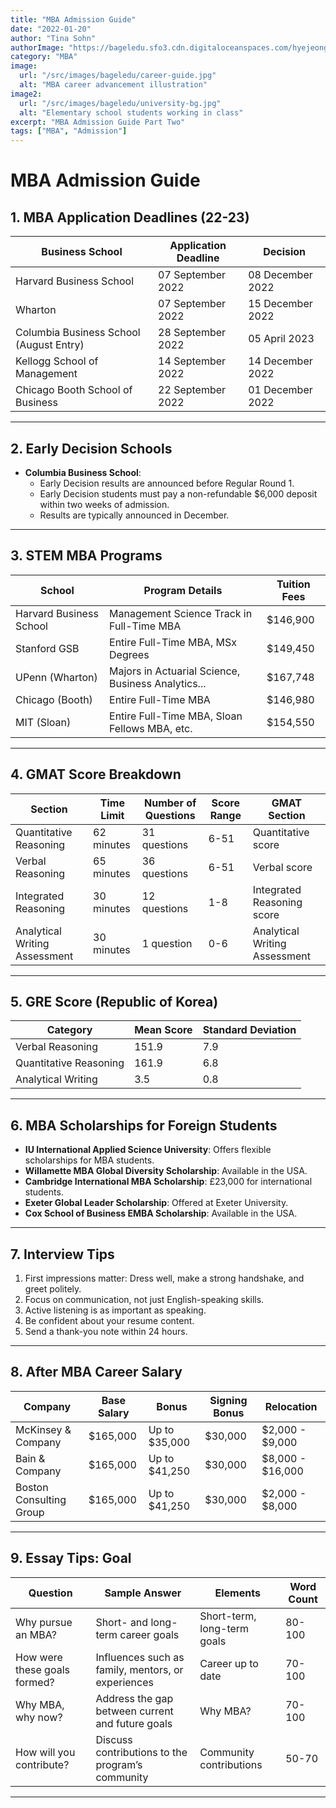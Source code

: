 ```yaml
---
title: "MBA Admission Guide"
date: "2022-01-20"
author: "Tina Sohn"
authorImage: "https://bageledu.sfo3.cdn.digitaloceanspaces.com/hyejeong.jpg"
category: "MBA"
image:
  url: "/src/images/bageledu/career-guide.jpg"
  alt: "MBA career advancement illustration"
image2:
  url: "/src/images/bageledu/university-bg.jpg"
  alt: "Elementary school students working in class"
excerpt: "MBA Admission Guide Part Two"
tags: ["MBA", "Admission"]
---
```


# MBA Admission Guide

## 1. MBA Application Deadlines (22-23)

| Business School                         | Application Deadline | Decision          |
|-----------------------------------------|-----------------------|-------------------|
| Harvard Business School                 | 07 September 2022    | 08 December 2022 |
| Wharton                                 | 07 September 2022    | 15 December 2022 |
| Columbia Business School (August Entry) | 28 September 2022    | 05 April 2023    |
| Kellogg School of Management            | 14 September 2022    | 14 December 2022 |
| Chicago Booth School of Business        | 22 September 2022    | 01 December 2022 |

---

## 2. Early Decision Schools

- **Columbia Business School**: 
  - Early Decision results are announced before Regular Round 1.
  - Early Decision students must pay a non-refundable $6,000 deposit within two weeks of admission.
  - Results are typically announced in December.

---

## 3. STEM MBA Programs

| School                      | Program Details                                      | Tuition Fees   |
|-----------------------------|-----------------------------------------------------|----------------|
| Harvard Business School     | Management Science Track in Full-Time MBA          | $146,900       |
| Stanford GSB                | Entire Full-Time MBA, MSx Degrees                  | $149,450       |
| UPenn (Wharton)             | Majors in Actuarial Science, Business Analytics... | $167,748       |
| Chicago (Booth)             | Entire Full-Time MBA                               | $146,980       |
| MIT (Sloan)                 | Entire Full-Time MBA, Sloan Fellows MBA, etc.      | $154,550       |

---

## 4. GMAT Score Breakdown

| Section                      | Time Limit | Number of Questions | Score Range | GMAT Section                     |
|------------------------------|------------|----------------------|-------------|----------------------------------|
| Quantitative Reasoning       | 62 minutes | 31 questions         | 6-51        | Quantitative score              |
| Verbal Reasoning             | 65 minutes | 36 questions         | 6-51        | Verbal score                    |
| Integrated Reasoning         | 30 minutes | 12 questions         | 1-8         | Integrated Reasoning score      |
| Analytical Writing Assessment| 30 minutes | 1 question           | 0-6         | Analytical Writing Assessment   |

---

## 5. GRE Score (Republic of Korea)

| Category                     | Mean Score | Standard Deviation |
|------------------------------|------------|--------------------|
| Verbal Reasoning             | 151.9      | 7.9                |
| Quantitative Reasoning       | 161.9      | 6.8                |
| Analytical Writing           | 3.5        | 0.8                |

---

## 6. MBA Scholarships for Foreign Students

- **IU International Applied Science University**: Offers flexible scholarships for MBA students.
- **Willamette MBA Global Diversity Scholarship**: Available in the USA.
- **Cambridge International MBA Scholarship**: £23,000 for international students.
- **Exeter Global Leader Scholarship**: Offered at Exeter University.
- **Cox School of Business EMBA Scholarship**: Available in the USA.

---

## 7. Interview Tips

1. First impressions matter: Dress well, make a strong handshake, and greet politely.
2. Focus on communication, not just English-speaking skills.
3. Active listening is as important as speaking.
4. Be confident about your resume content.
5. Send a thank-you note within 24 hours.

---

## 8. After MBA Career Salary

| Company                   | Base Salary   | Bonus              | Signing Bonus  | Relocation           |
|---------------------------|---------------|--------------------|----------------|----------------------|
| McKinsey & Company        | $165,000      | Up to $35,000      | $30,000        | $2,000 - $9,000      |
| Bain & Company            | $165,000      | Up to $41,250      | $30,000        | $8,000 - $16,000     |
| Boston Consulting Group   | $165,000      | Up to $41,250      | $30,000        | $2,000 - $8,000      |

---

## 9. Essay Tips: Goal

| Question                          | Sample Answer                                        | Elements                    | Word Count |
|-----------------------------------|-----------------------------------------------------|-----------------------------|------------|
| Why pursue an MBA?                | Short- and long-term career goals                   | Short-term, long-term goals | 80-100     |
| How were these goals formed?      | Influences such as family, mentors, or experiences  | Career up to date           | 70-100     |
| Why MBA, why now?                 | Address the gap between current and future goals    | Why MBA?                    | 70-100     |
| How will you contribute?          | Discuss contributions to the program’s community   | Community contributions     | 50-70      |

---